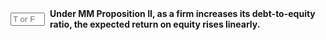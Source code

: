 ::: {.question-block}

<form onsubmit="event.preventDefault(); checkAnswerBox('module7_tf_q56','T')" style="display: flex; align-items: center; gap: 8px;">
  <input type="text" id="module7_tf_q56" name="module7_tf_q56" maxlength="1" placeholder="T or F" style="width: 55px;" data-correct-answer="T" /> 
  <label for="module7_tf_q56"><strong>Under MM Proposition II, as a firm increases its debt-to-equity ratio, the expected return on equity rises linearly.</strong></label>
</form>

<div id="feedback-module7_tf_q56" class="feedback" data-status="" style="display:none;">
This is TRUE. MM II shows a linear relationship between leverage and equity cost of capital.
</div>

:::